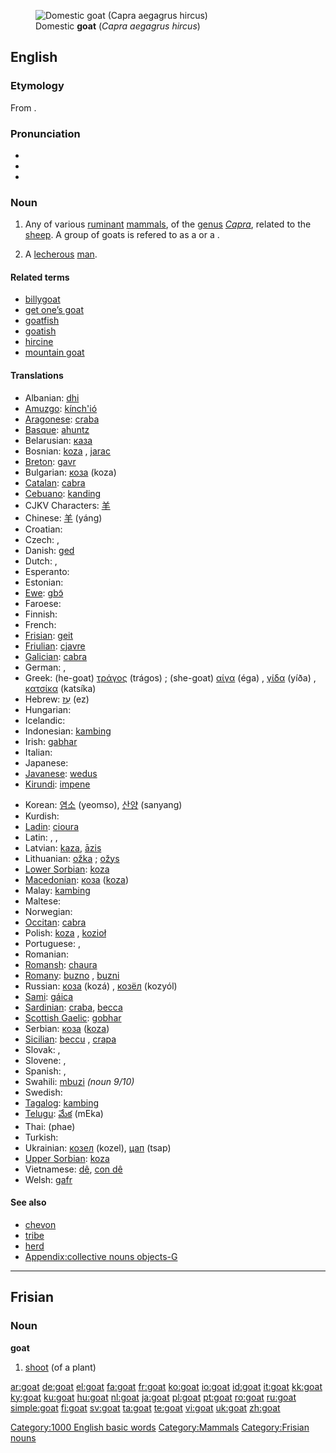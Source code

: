 [[Image:Gorge du Verdon Goat 0254.jpg|thumb|right|Domestic '''goat''' (''Capra aegagrus hircus'')]]
==English==

===Etymology===
From {{OE.}} {{term|gāt|lang=ang}}.

===Pronunciation===
* {{IPA|/gəʊt/}}
* {{audio|en-us-goat.ogg|Audio (US)}}
* {{rhymes|əʊt}}

===Noun===
{{en-noun}}

# Any of various [[ruminant]] [[mammal]]s, of the [[genus]] ''[[Capra]]'', related to the [[sheep]].  A group of goats is refered to as a {{term|tribe}} or a {{term|herd}}.
# {{slang}} A [[lecherous]] [[man]].
{{rfex}}

====Related terms====
* [[billygoat]]
* [[get one’s goat]]
* [[goatfish]]
* [[goatish]]
* [[hircine]]
* [[mountain goat]]

====Translations====
{{trans-top|animal}}
* Albanian: [[dhi]] {{g|Albanian}}
* [[Amuzgo]]: [[kínch'ió]]
* [[Aragonese]]: [[craba]] {{f}}
* [[Basque]]: [[ahuntz]]
* Belarusian: [[каза]] {{f}}
* Bosnian: [[koza]] {{f}}, [[jarac]] {{m}}
* [[Breton]]: [[gavr]] {{f}}
* Bulgarian: [[коза]] (koza) {{f}}
* [[Catalan]]: [[cabra]] {{f}}
* [[Cebuano]]: [[kanding]]
* CJKV Characters: [[羊]]
* Chinese: [[羊]] (yáng)
* Croatian: {{t+|hr|koza|f}}
* Czech: {{t-|cs|koza|f}}, {{t-|cs|kozel|m}}
* Danish: [[ged]] {{g|Danish}}
* Dutch: {{t+|nl|geit|f}}, {{t+|nl|bok|m}}
* Esperanto: {{t-|eo|kapro|xs=Esperanto}}
* Estonian: {{t-|et|kits}}
* [[Ewe]]: [[gbɔ̃]] {{n}}
* Faroese: {{t-|fo|geit|xs=Faroese}}
* Finnish: {{t+|fi|vuohi}}
* French: {{t+|fr|chèvre|f}}
* [[Frisian]]: [[geit]] {{f}}
* [[Friulian]]: [[cjavre]]
* [[Galician]]: [[cabra]] {{f}}
* German: {{t+|de|Ziege|f}}, {{t+|de|Geiß|f}}
* Greek: (he-goat) [[τράγος]] (trágos) {{m}}; (she-goat) [[αίγα]] (éga) {{f}}, [[γίδα]] (yíða) {{f}}, [[κατσίκα]] (katsíka) {{f}}
* Hebrew: [[עֵז]] (ez) {{f}}
* Hungarian: {{t+|hu|kecske}}
* Icelandic: {{t+|is|geit|f}}
* Indonesian: [[kambing]]
* Irish: [[gabhar]] {{m}}
* Italian: {{t+|it|capra|f}}
* Japanese: {{t|ja|やぎ|tr=yagi|sc=Jpan}}
* [[Javanese]]: [[wedus]]
* [[Kirundi]]: [[impene]]
{{trans-mid}}
* Korean: [[염소]] (yeomso), [[산양]] (sanyang)
* Kurdish: {{KUchar|[[بزن]]}}
* [[Ladin]]: [[cioura]]
* Latin: {{t+|la|caper|m}}, {{t-|la|capra|f}}, {{t-|la|hircus|m}}
* Latvian: [[kaza]], [[āzis]]
* Lithuanian: [[ožka]] {{f}}; [[ožys]] {{m}}
* [[Lower Sorbian]]: [[koza]]
* [[Macedonian]]: [[коза]] ([[koza]])
* Malay: [[kambing]]
* Maltese: {{t|mt|mogħża|xs=Maltese}}
* Norwegian: {{t+|no|geit|f}}
* [[Occitan]]: [[cabra]]
* Polish: [[koza]] {{f}}, [[kozioł]] {{m}}
* Portuguese: {{t+|pt|bode|m}}, {{t+|pt|cabra|f}}
* Romanian: {{t+|ro|capră|f}}
* [[Romansh]]: [[chaura]]
* [[Romany]]: [[buzno]] {{m}}, [[buzni]] {{f}}
* Russian: [[коза]] (kozá) {{f}}, [[козёл]] (kozyól) {{m}}
* [[Sami]]: [[gáica]]
* [[Sardinian]]: [[craba]], [[becca]]
* [[Scottish Gaelic]]: [[gobhar]]
* Serbian: [[коза]] ([[koza]])
* [[Sicilian]]: [[beccu]] {{m}}, [[crapa]] {{f}}
* Slovak: {{t-|sk|koza|f}}, {{t-|sk|cap|m}}
* Slovene: {{t+|sl|koza|f}}, {{t+|sl|kozel|m}}
* Spanish: {{t+|es|cabra|f}}, {{t|es|chivo|m}}
* Swahili: [[mbuzi]] ''(noun 9/10)''
* Swedish: {{t+|sv|get|c}}
* [[Tagalog]]: [[kambing]]
* [[Telugu]]: [[మేక]] (mEka)
* Thai: {{THchar|[[แพะ]]}} (phae)
* Turkish: {{t|tr|keçi}}
* Ukrainian: [[козел]] (kozel), [[цап]] (tsap)
* [[Upper Sorbian]]: [[koza]]
* Vietnamese: [[dê]], [[con dê]]
* Welsh: [[gafr]] {{f}}
{{trans-bottom}}

{{trans-top|lecherous man}}
{{trans-mid}}
{{trans-bottom}}

====See also====
* [[chevon]]
* [[tribe]]
* [[herd]]
* [[Appendix:collective nouns objects-G]]

[[Category:1000 English basic words]]
[[Category:Mammals]]

----

==Frisian==

===Noun===
'''goat'''

# [[shoot]] (of a plant)

[[Category:Frisian nouns]]

[[ar:goat]]
[[de:goat]]
[[el:goat]]
[[fa:goat]]
[[fr:goat]]
[[ko:goat]]
[[io:goat]]
[[id:goat]]
[[it:goat]]
[[kk:goat]]
[[ky:goat]]
[[ku:goat]]
[[hu:goat]]
[[nl:goat]]
[[ja:goat]]
[[pl:goat]]
[[pt:goat]]
[[ro:goat]]
[[ru:goat]]
[[simple:goat]]
[[fi:goat]]
[[sv:goat]]
[[ta:goat]]
[[te:goat]]
[[vi:goat]]
[[uk:goat]]
[[zh:goat]]